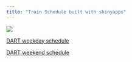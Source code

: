 ---
title: "Train Schedule built with shinyapps"
---

![](dropdown.png)

<p>[DART weekday schedule](https://abiburns.shinyapps.io/DARTweekday)</p>
<p>[DART weekend schedule](https://abiburns.shinyapps.io/DARTweekend/)</p>